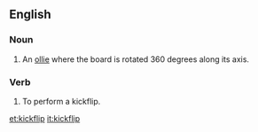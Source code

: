 ==English==

===Noun===
{{en-noun}}

# {{label|en|skateboarding}} An [[ollie]] where the board is rotated 360 degrees along its axis.

===Verb===
{{en-verb|kickflips|kickflipping|kickflipped}}

# To perform a kickflip.

[[et:kickflip]]
[[it:kickflip]]